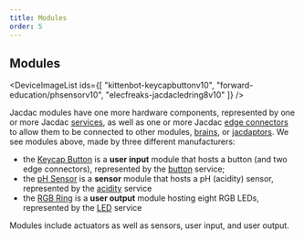 ```yaml
---
title: Modules
order: 5
---
```


## Modules

<DeviceImageList
    ids={[
        "kittenbot-keycapbuttonv10",
        "forward-education/phsensorv10",
        "elecfreaks-jacdacledring8v10"
    ]}
/>

Jacdac modules have one more hardware components, represented by one or more Jacdac [services](/services),
as well as one or more Jacdac [edge connectors](/start/edgeconnectors) to allow them to be connected
to other modules, [brains](/start/brains), or [jacdaptors](/start/jacdaptors). We see 
modules above, made by three different manufacturers:

-   the [Keycap Button](/devices/kittenbot/keycapbuttonv10/) is a **user input** module that hosts a button (and two edge connectors), represented by the [button](/services/button) service;
-   the [pH Sensor](/devices/forward-education/phsensorv10) is a **sensor** module that hosts a pH (acidity) sensor, represented by the [acidity](/services/acidityß) service
-   the [RGB Ring](/devices/elecfreaks/jacdacledring8v10/) is a **user output** module hosting eight RGB LEDs, represented by the [LED](/service/led) service

Modules include actuators as well as sensors, user input, and user output.

